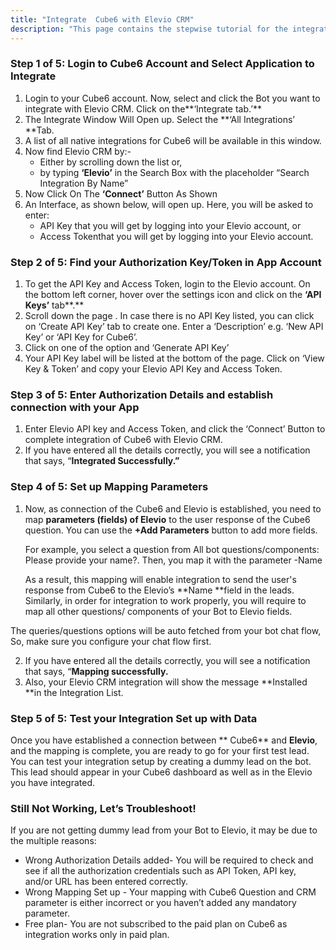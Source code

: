 ```yaml
---
title: "Integrate  Cube6 with Elevio CRM"
description: "This page contains the stepwise tutorial for the integration with  Cube6"
---
```


### **Step 1 of 5: Login to  Cube6 Account and Select Application to Integrate**

1. Login to your  Cube6 account. Now, select and click the Bot you want to integrate with Elevio CRM. Click on the\*\*‘Integrate tab.’\*\*
2. The Integrate Window Will Open up. Select the \*\*‘All Integrations’ \*\*Tab.
3. A list of all native integrations for  Cube6 will be available in this window.
4. Now find Elevio CRM by:-
   - Either by scrolling down the list or,
   - by typing **‘Elevio’** in the Search Box with the placeholder “Search Integration By Name”
5. Now Click On The **‘Connect’** Button As Shown
6. An Interface, as shown below, will open up. Here, you will be asked to enter:
   - API Key that you will get by logging into your Elevio account, or
   - Access Tokenthat you will get by logging into your Elevio account.

### **Step 2 of 5: Find your Authorization Key/Token in App Account**

1. To get the API Key and Access Token, login to the Elevio account. On the bottom left corner, hover over the settings icon and click on the **‘API Keys’** tab\*\*.\*\*
2. Scroll down the page . In case there is no API Key listed, you can click on ‘Create API Key’ tab to create one. Enter a ‘Description’ e.g. ‘New API Key’ or ‘API Key for  Cube6’.
3. Click on one of the option and ‘Generate API Key’
4. Your API Key label will be listed at the bottom of the page. Click on ‘View Key & Token’ and copy your Elevio API Key and Access Token.

### **Step 3 of 5: Enter Authorization Details and establish connection with your App**

1. Enter Elevio API key and Access Token, and click the ‘Connect’ Button to complete integration of  Cube6 with Elevio CRM.
2. If you have entered all the details correctly, you will see a notification that says, “**Integrated Successfully.”**

### **Step 4 of 5: Set up Mapping Parameters**

1. Now, as connection of the  Cube6 and Elevio is established, you need to map **parameters (fields) of Elevio** to the user response of the  Cube6 question. You can use the **\+Add Parameters** button to add more fields.

   For example, you select a question from All bot questions/components: Please provide your name?. Then, you map it with the parameter -Name

   As a result, this mapping will enable integration to send the user's response from  Cube6 to the Elevio’s \*\*Name \*\*field in the leads. Similarly, in order for integration to work properly, you will require to map all other questions/ components of your Bot to Elevio fields.

<Info>
  The queries/questions options will be auto fetched from your bot chat flow, So, make sure you configure your chat flow first.
</Info>

2. If you have entered all the details correctly, you will see a notification that says, “**Mapping successfully.**
3. Also, your Elevio CRM integration will show the message \*\*Installed \*\*in the Integration List.

### **Step 5 of 5: Test your Integration Set up with Data**

Once you have established a connection between \*\* Cube6\*\* and **Elevio**, and the mapping is complete, you are ready to go for your first test lead. You can test your integration setup by creating a dummy lead on the bot. This lead should appear in your  Cube6 dashboard as well as in the Elevio you have integrated.

### **Still Not Working, Let’s Troubleshoot\!**

If you are not getting dummy lead from your Bot to Elevio, it may be due to the multiple reasons:

- Wrong Authorization Details added- You will be required to check and see if all the authorization credentials such as API Token, API key, and/or URL has been entered correctly.
- Wrong Mapping Set up - Your mapping with  Cube6 Question and CRM parameter is either incorrect or you haven’t added any mandatory parameter.
- Free plan- You are not subscribed to the paid plan on  Cube6 as integration works only in paid plan.